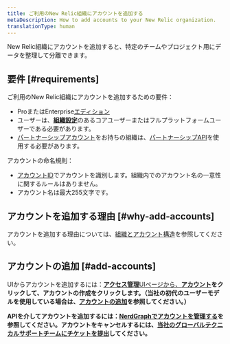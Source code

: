 ```yaml
---
title: ご利用のNew Relic組織にアカウントを追加する
metaDescription: How to add accounts to your New Relic organization.
translationType: human
---
```


New Relic組織にアカウントを追加すると、特定のチームやプロジェクト用にデータを整理して分離できます。

## 要件 [#requirements]

ご利用のNew Relic組織にアカウントを追加するための要件：

* ProまたはEnterprise[エディション](/docs/accounts/accounts-billing/new-relic-one-pricing-billing/new-relic-one-pricing-billing#editions)
* ユーザーは、[**組織設定**](/docs/accounts/accounts-billing/new-relic-one-user-management/user-management-concepts/#admin-settings)のあるコアユーザーまたはフルプラットフォームユーザーである必要があります。
* [パートナーシップアカウント](/docs/new-relic-partnerships/partner-integration-guide/partner-account-maintenance/partnership-accounts-users-subscriptions)をお持ちの組織は、[パートナーシップAPI](/docs/new-relic-partnerships/partner-integration-guide/partner-account-maintenance/partner-api)を使用する必要があります。

アカウントの命名規則：

* [アカウントID](/docs/accounts/accounts-billing/account-structure/account-id)でアカウントを識別します。組織内でのアカウント名の一意性に関するルールはありません。
* アカウント名は最大255文字です。

## アカウントを追加する理由 [#why-add-accounts]

アカウントを追加する理由については、[組織とアカウント構造](/docs/accounts/accounts-billing/account-structure/new-relic-account-structure)を参照してください。

## アカウントの追加 [#add-accounts]

UIからアカウントを追加するには：[**アクセス管理**UI‭ページから、**アカウント**](https://one.newrelic.com/admin-portal/organizations/organization-detail)**をクリックして、**アカウントの作成**をクリックします。（当社の初代のユーザーモデルを使用している場合は、[アカウントの追加](/docs/accounts/original-accounts-billing/original-users-roles/parent-child-account-structure/#creating)を参照してください。）**

**APIを介してアカウントを追加するには：[NerdGraphでアカウントを管理する](/docs/apis/nerdgraph/examples/manage-accounts-nerdgraph)を参照してください。アカウントをキャンセルするには、[当社のグローバルテクニカルサポートチームにチケットを提出](/docs/new-relic-solutions/solve-common-issues/find-help-use-support-portal/#file-ticket)してください。**